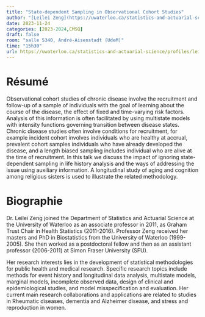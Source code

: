 ```yaml
---
title: "State-dependent Sampling in Observational Cohort Studies"
author: "[Leilei Zeng](https://uwaterloo.ca/statistics-and-actuarial-science/profiles/leilei-zeng)"
date: 2023-11-24
categories: [2023-2024,CMSQ]
draft: false
room: "salle 5340, André-Aisenstadt (UdeM)"
time: "15h30"
url: https://uwaterloo.ca/statistics-and-actuarial-science/profiles/leilei-zeng
---
```


# Résumé

Observational cohort studies of chronic disease involve the recruitment and follow-up of a sample of individuals with the goal of learning about the course of the disease, the effect of fixed and time-varying risk factors. Analysis of this information is often facilitated by using multistate models with intensity functions governing transition between disease states. Chronic disease studies often involve conditions for recruitment, for example incident cohort involves individuals who are healthy at accrual, prevalent cohort samples individuals who have already developed the disease, and a length biased sampling includes individual who are alive at the time of recruitment. In this talk we discuss the impact of ignoring state-dependent sampling in life history analysis and the ways of addressing the issue using auxiliary information. A longitudinal study of aging and cognition among religious sisters is used to illustrate the related methodology. 

# Biographie

Dr. Leilei Zeng joined the Department of Statistics and Actuarial Science at the University of Waterloo as an associate professor in 2011, as  Graham Trust Chair in Health Statistics (2011-2016). Professor Zeng received her masters and PhD in Biostatistics from the University of Waterloo (1999-2005). She then worked as a postdoctoral fellow and then as an assistant professor (2006-2011) at Simon Fraser University (SFU). 

Her research interests lies in the development of statistical methodologies for public health and medical research. Specific research topics include methods for event history and longitudinal data analysis, multistate models, marginal models, incomplete observed data, design of clinical and epidemiological studies, and model misspecification and evaluation. Her current main research collaborations and applications are related to studies in Rheumatic diseases, dementia and Alzheimer disease, and stress and reproduction in women.

